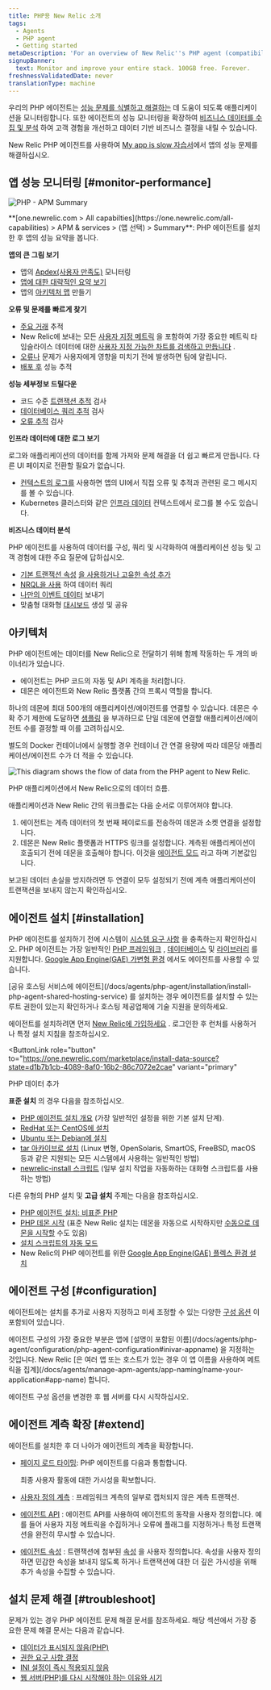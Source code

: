 ```yaml
---
title: PHP용 New Relic 소개
tags:
  - Agents
  - PHP agent
  - Getting started
metaDescription: 'For an overview of New Relic''s PHP agent (compatibility, requirements, installation, configuration, troubleshooting, known issues), start here.'
signupBanner:
  text: Monitor and improve your entire stack. 100GB free. Forever.
freshnessValidatedDate: never
translationType: machine
---
```




우리의 PHP 에이전트는 [성능 문제를 식별하고 해결하는](#monitor-performance) 데 도움이 되도록 애플리케이션을 모니터링합니다. 또한 에이전트의 성능 모니터링을 확장하여 [비즈니스 데이터를 수집 및 분석](#business-data) 하여 고객 경험을 개선하고 데이터 기반 비즈니스 결정을 내릴 수 있습니다.

New Relic PHP 에이전트를 사용하여 [My app is slow 자습서](/docs/journey-app-slow/root-causes/)에서 앱의 성능 문제를 해결하십시오.

## 앱 성능 모니터링 [#monitor-performance]

<img
  title="PHP - APM Summary"
  alt="PHP - APM Summary"
  src={apmPhpSummaryPage}
/>

<figcaption>
  **[one.newrelic.com > All capabilties](https://one.newrelic.com/all-capabilities) > APM & services > (앱 선택) > Summary**: PHP 에이전트를 설치한 후 앱의 성능 요약을 봅니다.
</figcaption>

**앱의 큰 그림 보기**

* 앱의 [Apdex(사용자 만족도)](/docs/apm/new-relic-apm/apdex/apdex-measuring-user-satisfaction) 모니터링
* [앱에 대한 대략적인 요약 보기](/docs/apm/applications-menu/monitoring/apm-overview-page)
* 앱의 [아키텍처 맵](/docs/data-analysis/user-interface-functions/view-your-data/service-maps-visualize-monitor-apps-entire-architecture) 만들기

**오류 및 문제를 빠르게 찾기**

* [주요 거래](/docs/apm/transactions/key-transactions/key-transactions-tracking-important-transactions-or-events) 추적
* New Relic에 보내는 모든 [사용자 지정 메트릭](/docs/agents/manage-apm-agents/agent-data/custom-metrics) 을 포함하여 가장 중요한 메트릭 타임슬라이스 데이터에 대한 [사용자 지정 가능한 차트를 검색하고 만듭니다](/docs/insights/new-relic-insights/explore/metric-explorer-search-chart-metrics-sent-new-relic-agents) .
* [오류나](/docs/alerts/alert-policies/understanding-alert-policies/alerting-new-relic) 문제가 사용자에게 영향을 미치기 전에 발생하면 팀에 알립니다.
* [배포 후](/docs/agents/php-agent/features/recording-deployments-using-php-script) 성능 추적

**성능 세부정보 드릴다운**

* 코드 수준 [트랜잭션 추적](/docs/apm/transactions/transaction-traces/transaction-traces) 검사
* [데이터베이스 쿼리 추적](/docs/apm/transactions/transaction-traces/sql-statements) 검사
* [오류 추적](/docs/apm/applications-menu/events/viewing-apm-errors-error-traces) 검사

**인프라 데이터에 대한 로그 보기**

로그와 애플리케이션의 데이터를 함께 가져와 문제 해결을 더 쉽고 빠르게 만듭니다. 다른 UI 페이지로 전환할 필요가 없습니다.

* [컨텍스트의 로그를](/docs/logs/logs-context/configure-logs-context-php/) 사용하면 앱의 UI에서 직접 오류 및 추적과 관련된 로그 메시지를 볼 수 있습니다.
* Kubernetes 클러스터와 같은 [인프라 데이터](/docs/logs/forward-logs/forward-your-logs-using-infrastructure-agent/) 컨텍스트에서 로그를 볼 수도 있습니다.

**비즈니스 데이터 분석**

PHP 에이전트를 사용하여 데이터를 구성, 쿼리 및 시각화하여 애플리케이션 성능 및 고객 경험에 대한 주요 질문에 답하십시오.

* [기본 트랜잭션 속성](/docs/insights/new-relic-insights/decorating-events/apm-default-attributes-insights) [을 사용하거나 고유한 속성 추가](/docs/insights/new-relic-insights/decorating-events/insights-custom-attributes)
* [NRQL을 사용](/docs/insights/new-relic-insights/using-new-relic-query-language/using-nrql) 하여 데이터 쿼리
* [나만의 이벤트 데이터](/docs/insights/new-relic-insights/adding-querying-data/inserting-custom-events-new-relic-apm-agents#php-att) 보내기
* 맞춤형 대화형 [대시보드](/docs/insights/new-relic-insights/managing-dashboards-data) 생성 및 공유

## 아키텍처

PHP 에이전트에는 데이터를 New Relic으로 전달하기 위해 함께 작동하는 두 개의 바이너리가 있습니다.

* 에이전트는 PHP 코드의 자동 및 API 계측을 처리합니다.
* 데몬은 에이전트와 New Relic 플랫폼 간의 프록시 역할을 합니다.

하나의 데몬에 최대 500개의 애플리케이션/에이전트를 연결할 수 있습니다. 데몬은 수확 주기 제한에 도달하면 [샘플링](/docs/agents/manage-apm-agents/agent-data/new-relic-events-limits-sampling) 을 부과하므로 단일 데몬에 연결할 애플리케이션/에이전트 수를 결정할 때 이를 고려하십시오.

<Callout variant="tip">
  별도의 Docker 컨테이너에서 실행할 경우 컨테이너 간 연결 용량에 따라 데몬당 애플리케이션/에이전트 수가 더 적을 수 있습니다.
</Callout>

<img
  title="PHP agent diagram"
  alt="This diagram shows the flow of data from the PHP agent to New Relic."
  src={apmPhpAgentDiagram}
/>

<figcaption>
  PHP 애플리케이션에서 New Relic으로의 데이터 흐름.
</figcaption>

애플리케이션과 New Relic 간의 워크플로는 다음 순서로 이루어져야 합니다.

1. 에이전트는 계측 데이터의 첫 번째 페이로드를 전송하여 데몬과 소켓 연결을 설정합니다.
2. 데몬은 New Relic 플랫폼과 HTTPS 링크를 설정합니다. 계측된 애플리케이션이 호출되기 전에 데몬을 호출해야 합니다. 이것을 [에이전트 모드](/docs/agents/php-agent/advanced-installation/starting-php-daemon-advanced) 라고 하며 기본값입니다.

보고된 데이터 손실을 방지하려면 두 연결이 모두 설정되기 전에 계측 애플리케이션이 트랜잭션을 보내지 않는지 확인하십시오.

## 에이전트 설치 [#installation]

PHP 에이전트를 설치하기 전에 시스템이 [시스템 요구 사항](/docs/agents/php-agent/getting-started/php-agent-compatibility-requirements) 을 충족하는지 확인하십시오. PHP 에이전트는 가장 일반적인 [PHP 프레임워크](/docs/agents/php-agent/getting-started/php-agent-compatibility-requirements#frameworks) , [데이터베이스](/docs/agents/php-agent/getting-started/php-agent-compatibility-requirements#databases) 및 [라이브러리](/docs/agents/php-agent/getting-started/php-agent-compatibility-requirements#databases) 를 지원합니다. [Google App Engine(GAE) 가변형 환경](/docs/agents/php-agent/advanced-installation/install-new-relic-php-agent-gae-flexible-environment) 에서도 에이전트를 사용할 수 있습니다.

<Callout variant="tip">
  [공유 호스팅 서비스에 에이전트](/docs/agents/php-agent/installation/install-php-agent-shared-hosting-service) 를 설치하는 경우 에이전트를 설치할 수 있는 루트 권한이 있는지 확인하거나 호스팅 제공업체에 기술 지원을 문의하세요.
</Callout>

에이전트를 설치하려면 먼저 [New Relic에 가입하세요](https://newrelic.com/signup) . 로그인한 후 런처를 사용하거나 특정 설치 지침을 참조하십시오.

<ButtonLink
  role="button"
  to="https://one.newrelic.com/marketplace/install-data-source?state=d1b7b1cb-4089-8af0-16b2-86c7072e2cae"
  variant="primary"
>
  PHP 데이터 추가
</ButtonLink>

**표준 설치** 의 경우 다음을 참조하십시오.

* [PHP 에이전트 설치 개요](/docs/agents/php-agent/installation/php-agent-installation-overview) (가장 일반적인 설정을 위한 기본 설치 단계).
* [RedHat 또는 CentOS에 설치](/docs/agents/php-agent/installation/php-agent-installation-redhat-and-centos)
* [Ubuntu 또는 Debian에 설치](/docs/agents/php-agent/installation/php-agent-installation-ubuntu-and-debian)
* [tar 아카이브로 설치](/docs/agents/php-agent/installation/php-agent-installation-tar-file) (Linux 변형, OpenSolaris, SmartOS, FreeBSD, macOS 등과 같은 지원되는 모든 시스템에서 사용하는 일반적인 방법)
* [newrelic-install 스크립트](/docs/agents/php-agent/installation/newrelic-install-script) (일부 설치 작업을 자동화하는 대화형 스크립트를 사용하는 방법)

다른 유형의 PHP 설치 및 **고급 설치** 주제는 다음을 참조하십시오.

* [PHP 에이전트 설치: 비표준 PHP](/docs/agents/php-agent/installation/php-agent-installation-non-standard-php)
* [PHP 데몬 시작](/docs/agents/php-agent/installation/starting-php-daemon-advanced) (표준 New Relic 설치는 데몬을 자동으로 시작하지만 [수동으로 데몬을 시작할](/docs/agents/php-agent/installation/starting-php-daemon-advanced#selecting-external) 수도 있음)
* [설치 스크립트의 자동 모드](/docs/agents/php-agent/installation/running-php-install-script-silent-mode)
* New Relic의 PHP 에이전트를 위한 [Google App Engine(GAE) 플렉스 환경 설치](/docs/agents/php-agent/advanced-installation/install-new-relic-php-agent-gae-flexible-environment)

## 에이전트 구성 [#configuration]

에이전트에는 설치를 추가로 사용자 지정하고 미세 조정할 수 있는 다양한 [구성 옵션](/docs/agents/php-agent/configuration/php-agent-configuration) 이 포함되어 있습니다.

<Callout variant="tip">
  에이전트 구성의 가장 중요한 부분은 앱에 [설명이 포함된 이름](/docs/agents/php-agent/configuration/php-agent-configuration#inivar-appname) 을 지정하는 것입니다. New Relic [은 여러 앱 또는 호스트가 있는 경우 이 앱 이름을 사용하여 메트릭을 집계](/docs/agents/manage-apm-agents/app-naming/name-your-application#app-name) 합니다.
</Callout>

에이전트 구성 옵션을 변경한 후 웹 서버를 다시 시작하십시오.

## 에이전트 계측 확장 [#extend]

에이전트를 설치한 후 더 나아가 에이전트의 계측을 확장합니다.

* [페이지 로드 타이밍](/docs/agents/php-agent/features/page-load-timing-php): PHP 에이전트를 다음과 통합합니다.

  <InlinePopover type="browser">[](/docs/browser/new-relic-browser/getting-started/new-relic-browser)</InlinePopover>

  최종 사용자 활동에 대한 가시성을 확보합니다.

* [사용자 정의 계측](/docs/agents/php-agent/features/php-custom-instrumentation) : 프레임워크 계측의 일부로 캡처되지 않은 계측 트랜잭션.

* [에이전트 API](/docs/agents/php-agent/configuration/php-agent-api) : 에이전트 API를 사용하여 에이전트의 동작을 사용자 정의합니다. 예를 들어 사용자 지정 메트릭을 수집하거나 오류에 플래그를 지정하거나 특정 트랜잭션을 완전히 무시할 수 있습니다.

* [에이전트 속성](/docs/agents/php-agent/attributes/php-agent-attributes) : 트랜잭션에 첨부된 [속성](/docs/agents/manage-apm-agents/agent-metrics/agent-attributes) 을 사용자 정의합니다. 속성을 사용자 정의하면 민감한 속성을 보내지 않도록 하거나 트랜잭션에 대한 더 깊은 가시성을 위해 추가 속성을 수집할 수 있습니다.

## 설치 문제 해결 [#troubleshoot]

문제가 있는 경우 PHP 에이전트 문제 해결 문서를 참조하세요. 해당 섹션에서 가장 중요한 문제 해결 문서는 다음과 같습니다.

* [데이터가 표시되지 않음(PHP)](/docs/agents/php-agent/troubleshooting/no-data-appears-php)
* [권한 요구 사항 결정](/docs/agents/php-agent/troubleshooting/determining-permissions-requirements)
* [INI 설정이 즉시 적용되지 않음](/docs/agents/php-agent/troubleshooting/ini-settings-not-taking-effect-immediately)
* [웹 서버(PHP)를 다시 시작해야 하는 이유와 시기](/docs/agents/php-agent/troubleshooting/why-when-restart-your-web-server-php)